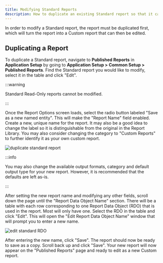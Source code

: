 ```yaml
---
title: Modifying Standard Reports
description: How to duplicate an existing Standard report so that it can be edited in BIRT Studio.
---
```


In order to modify a Standard report, the report must be duplicated first, which will turn the report into a Custom report that can then be edited.

## Duplicating a Report

To duplicate a Standard report, navigate to **Published Reports** in **Application Setup** by going to **Application Setup > Common Setup > Published Reports**. Find the Standard report you would like to modify, select it in the table and click "Edit".

:::warning

Standard Read-Only reports cannot be modified.

:::

Once the Report Options screen loads, select the radio button labeled "Save as a new named entity". This will make the "Report Name" field enabled. Create a new, unique name for the report. It may also be a good idea to change the label so it is distinguishable from the original in the Report Library. You may also consider changing the category to "Custom Reports" to further identify it as your own custom report.

![duplicate standard report](../assets/duplicate_standard_report.png)

:::info

You may also change the available output formats, category and default output type for your new report. However, it is recommended that the defaults are left as-is.

:::

After setting the new report name and modifying any other fields, scroll down the page until the "Report Data Object Name" section. There will be a table with each row corresponding to one Report Data Object (RDO) that is used in the report. Most will only have one. Select the RDO in the table and click "Edit". This will open the "Edit Report Data Object Name" window that will prompt you to enter a new name.

![edit standard RDO](../assets/edit_standard_rdo.png)

After entering the new name, click "Save". The report should now be ready to save as a copy. Scroll back up and click "Save". Your new report will now appear on the "Published Reports" page and ready to edit as a new Custom report.
